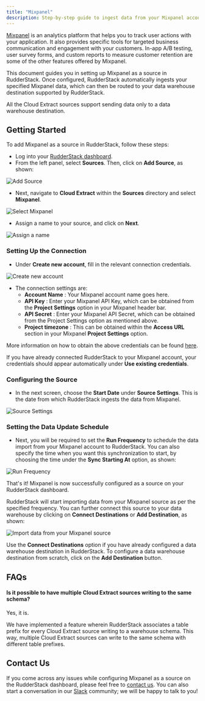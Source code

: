 ```yaml
---
title: "Mixpanel"
description: Step-by-step guide to ingest data from your Mixpanel account into RudderStack.
---
```


[Mixpanel](https://mixpanel.com/) is an analytics platform that helps you to track user actions with your application. It also provides specific tools for targeted business communication and engagement with your customers. In-app A/B testing, user survey forms, and custom reports to measure customer retention are some of the other features offered by Mixpanel.

This document guides you in setting up Mixpanel as a source in RudderStack. Once configured, RudderStack automatically ingests your specified Mixpanel data, which can then be routed to your data warehouse destination supported by RudderStack.

<div class="warningBlock">
All the Cloud Extract sources support sending data only to a <Link to="/destinations/warehouse-destinations/">data warehouse destination</Link>.
</div>

## Getting Started

To add Mixpanel as a source in RudderStack, follow these steps:

- Log into your [RudderStack dashboard](https://app.rudderlabs.com/signup?type=freetrial).
- From the left panel, select **Sources**. Then, click on **Add Source**, as shown:

<img src="../../assets/1 (4) (3) (3) (3) (3) (3) (3) (3) (3) (3) (3) (3) (3) (3) (3) (3) (2) (3).png" alt="Add Source" />

- Next, navigate to **Cloud Extract** within the **Sources** directory and select **Mixpanel**.

<img src="../../assets/2 (10).png" alt="Select Mixpanel" />

- Assign a name to your source, and click on **Next**.

<img src="../../assets/3 (8).png" alt="Assign a name" />

### Setting Up the Connection

- Under **Create new account**, fill in the relevant connection credentials.

<img src="../../assets/4 (9).png" alt="Create new account" />

- The connection settings are:
  - **Account Name** : Your Mixpanel account name goes here.
  - **API Key** : Enter your Mixpanel API Key, which can be obtained from the **Project Settings** option in your Mixpanel header bar.
  - **API Secret** : Enter your Mixpanel API Secret, which can be obtained from the Project Settings option as mentioned above.
  - **Project timezone** : This can be obtained within the **Access URL** section in your Mixpanel **Project Settings** option.

<div class="infoBlock">

More information on how to obtain the above credentials can be found <a href="https://help.mixpanel.com/hc/en-us/articles/115004490503-Project-Settings">here</a>.

</div>

<div class="successBlock">

  If you have already connected RudderStack to your Mixpanel account, your
  credentials should appear automatically under
  **Use existing credentials**.
</div>

### Configuring the Source

- In the next screen, choose the **Start Date** under **Source Settings**. This is the date from which RudderStack ingests the data from Mixpanel.

<img src="../../assets/5 (10).png" alt="Source Settings" />

### Setting the Data Update Schedule

- Next, you will be required to set the **Run Frequency** to schedule the data import from your Mixpanel account to RudderStack. You can also specify the time when you want this synchronization to start, by choosing the time under the **Sync Starting At** option, as shown:

<img src="../../assets/6 (10).png" alt="Run Frequency" />

That's it! Mixpanel is now successfully configured as a source on your RudderStack dashboard.

RudderStack will start importing data from your Mixpanel source as per the specified frequency. You can further connect this source to your data warehouse by clicking on **Connect Destinations** or **Add Destination**, as shown:

<img src="../../assets/7 (6).png" alt="Import data from your Mixpanel source" />

<div class="successBlock">

  Use the **Connect Destinations** option if you have already
  configured a data warehouse destination in RudderStack. To configure a data
  warehouse destination from scratch, click on the
  **Add Destination** button.
</div>

## FAQs

#### Is it possible to have multiple Cloud Extract sources writing to the same schema?

Yes, it is.

We have implemented a feature wherein RudderStack associates a table prefix for every Cloud Extract source writing to a warehouse schema. This way, multiple Cloud Extract sources can write to the same schema with different table prefixes.

## Contact Us

If you come across any issues while configuring Mixpanel as a source on the RudderStack dashboard, please feel free to [contact us](mailto:%20docs@rudderstack.com). You can also start a conversation in our [Slack](https://rudderstack.com/join-rudderstack-slack-community) community; we will be happy to talk to you!
